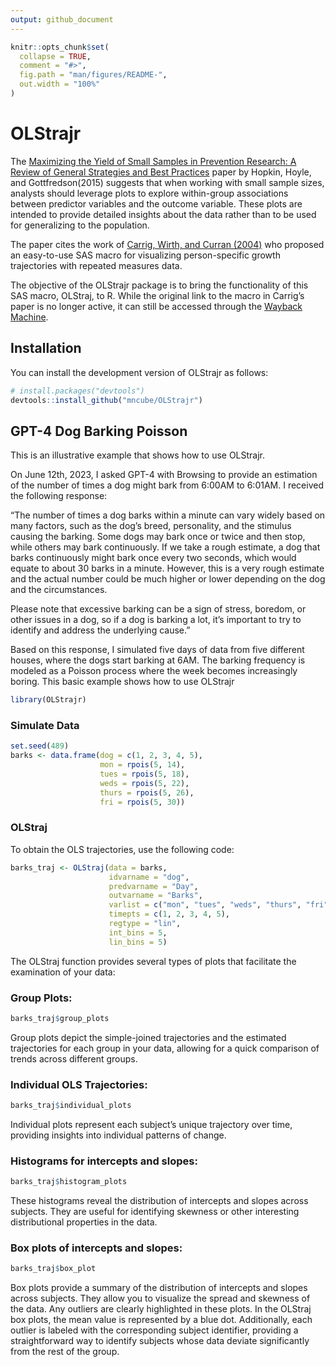 ```yaml
---
output: github_document
---
```


<!-- README.md is generated from README.Rmd. Please edit that file -->

```r
knitr::opts_chunk$set(
  collapse = TRUE,
  comment = "#>",
  fig.path = "man/figures/README-",
  out.width = "100%"
)
```

# OLStrajr

<!-- badges: start -->
<!-- badges: end -->

The [Maximizing the Yield of Small Samples in Prevention Research: A Review of General Strategies and Best Practices](https://doi.org/10.1007%2Fs11121-014-0542-7) paper by Hopkin, Hoyle, and Gottfredson(2015) suggests that when working with small sample sizes, analysts should leverage plots to explore within-group associations between predictor variables and the outcome variable. These plots are intended to provide detailed insights about the data rather than to be used for generalizing to the population. 

The paper cites the work of [Carrig, Wirth, and Curran (2004)](http://dx.doi.org/10.1207/S15328007SEM1101_9) who proposed an easy-to-use SAS macro for visualizing person-specific growth trajectories with repeated measures data. 

The objective of the OLStrajr package is to bring the functionality of this SAS macro, OLStraj, to R. While the original link to the macro in Carrig's paper is no longer active, it can still be accessed through the [Wayback Machine](https://archive.org/web/).

## Installation

You can install the development version of OLStrajr as follows:

``` r
# install.packages("devtools")
devtools::install_github("mncube/OLStrajr")
```

## GPT-4 Dog Barking Poisson

This is an illustrative example that shows how to use OLStrajr.

On June 12th, 2023, I asked GPT-4 with Browsing to provide an estimation of the number of times a dog might bark from 6:00AM to 6:01AM. I received the following response:

"The number of times a dog barks within a minute can vary widely based on many factors, such as the dog's breed, personality, and the stimulus causing the barking. Some dogs may bark once or twice and then stop, while others may bark continuously. If we take a rough estimate, a dog that barks continuously might bark once every two seconds, which would equate to about 30 barks in a minute. However, this is a very rough estimate and the actual number could be much higher or lower depending on the dog and the circumstances.

Please note that excessive barking can be a sign of stress, boredom, or other issues in a dog, so if a dog is barking a lot, it's important to try to identify and address the underlying cause."

Based on this response, I simulated five days of data from five different houses, where the dogs start barking at 6AM. The barking frequency is modeled as a Poisson process where the week becomes increasingly boring. This basic example shows how to use OLStrajr

```r
library(OLStrajr)
```


### Simulate Data

```r
set.seed(489)
barks <- data.frame(dog = c(1, 2, 3, 4, 5),
                    mon = rpois(5, 14),
                    tues = rpois(5, 18),
                    weds = rpois(5, 22),
                    thurs = rpois(5, 26),
                    fri = rpois(5, 30))
```


### OLStraj

To obtain the OLS trajectories, use the following code:

```r
barks_traj <- OLStraj(data = barks,
                      idvarname = "dog",
                      predvarname = "Day",
                      outvarname = "Barks",
                      varlist = c("mon", "tues", "weds", "thurs", "fri"),
                      timepts = c(1, 2, 3, 4, 5),
                      regtype = "lin",
                      int_bins = 5,
                      lin_bins = 5)
```


The OLStraj function provides several types of plots that facilitate the examination of your data:

### Group Plots:

```r
barks_traj$group_plots
```


Group plots depict the simple-joined trajectories and the estimated trajectories for each group in your data, allowing for a quick comparison of trends across different groups.

### Individual OLS Trajectories:

```r
barks_traj$individual_plots
```


Individual plots represent each subject's unique trajectory over time, providing insights into individual patterns of change.

### Histograms for intercepts and slopes:

```r
barks_traj$histogram_plots
```


These histograms reveal the distribution of intercepts and slopes across subjects. They are useful for identifying skewness or other interesting distributional properties in the data.

### Box plots of intercepts and slopes:

```r
barks_traj$box_plot
```


Box plots provide a summary of the distribution of intercepts and slopes across subjects. They allow you to visualize the spread and skewness of the data. Any outliers are clearly highlighted in these plots. In the OLStraj box plots, the mean value is represented by a blue dot. Additionally, each outlier is labeled with the corresponding subject identifier, providing a straightforward way to identify subjects whose data deviate significantly from the rest of the group.
